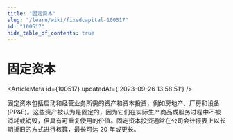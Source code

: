 ```yaml
---
title: "固定资本"
slug: "/learn/wiki/fixedcapital-100517"
id: "100517"
hide_table_of_contents: true
---
```



# 固定资本

<ArticleMeta id={100517} updatedAt={'2023-09-26 13:58:51'} />
<div className='border-solid border-b border-t-0 my-4 border-[var(--ifm-color-gray-300)]' />

固定资本包括启动和经营业务所需的资产和资本投资，例如房地产、厂房和设备 (PP&E)。这些资产被认为是固定的，因为它们在实际生产商品或服务过程中不被消耗或销毁，但具有可重复使用的价值。固定资本投资通常在公司会计报表上以长期折旧的方式进行核算，最长可达 20 年或更长。
